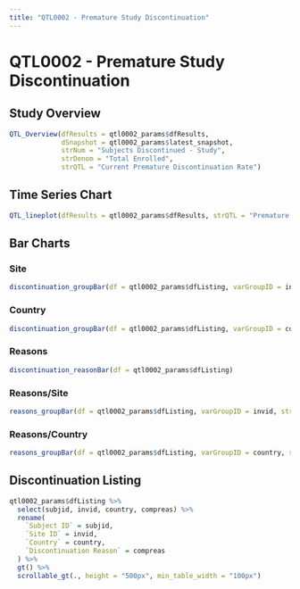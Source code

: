 ```yaml
---
title: "QTL0002 - Premature Study Discontinuation"
---
```


# QTL0002 - Premature Study Discontinuation

## Study Overview
```r
QTL_Overview(dfResults = qtl0002_params$dfResults,
             dSnapshot = qtl0002_params$latest_snapshot,
             strNum = "Subjects Discontinued - Study",
             strDenom = "Total Enrolled", 
             strQTL = "Current Premature Discontinuation Rate")
```

## Time Series Chart
```r
QTL_lineplot(dfResults = qtl0002_params$dfResults, strQTL = "Premature Discontinuation Rate")
```

## Bar Charts {.tabset .tabset-pills}

### Site
```r
discontinuation_groupBar(df = qtl0002_params$dfListing, varGroupID = invid, strGroupLabel = "Site")
```

### Country
```r
discontinuation_groupBar(df = qtl0002_params$dfListing, varGroupID = country, strGroupLabel = "Country")
```

### Reasons
```r
discontinuation_reasonBar(df = qtl0002_params$dfListing)
```

### Reasons/Site
```r
reasons_groupBar(df = qtl0002_params$dfListing, varGroupID = invid, strGroupLabel = "Site")
```

### Reasons/Country
```r
reasons_groupBar(df = qtl0002_params$dfListing, varGroupID = country, strGroupLabel = "Country")
```

## Discontinuation Listing
```r
qtl0002_params$dfListing %>% 
  select(subjid, invid, country, compreas) %>% 
  rename(
    `Subject ID` = subjid,
    `Site ID` = invid,
    `Country` = country,
    `Discontinuation Reason` = compreas
  ) %>% 
  gt() %>% 
  scrollable_gt(., height = "500px", min_table_width = "100px")
```
